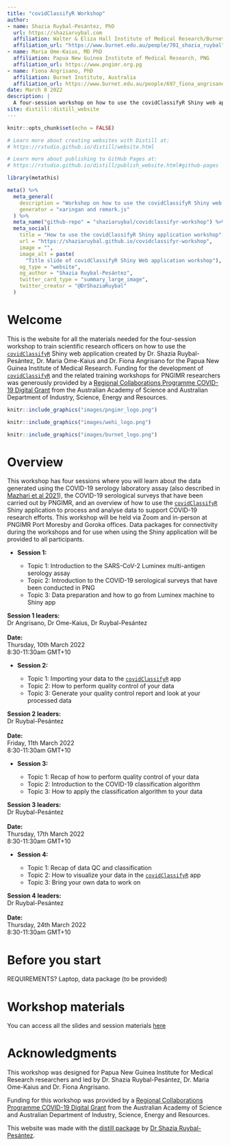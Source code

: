 ```yaml
---
title: "covidClassifyR Workshop"
author: 
- name: Shazia Ruybal-Pesántez, PhD
  url: https://shaziaruybal.com
  affiliation: Walter & Eliza Hall Institute of Medical Research/Burnet Institute, Australia
  affiliation_url: "https://www.burnet.edu.au/people/701_shazia_ruybal"
- name: Maria Ome-Kaius, MD PhD
  affiliation: Papua New Guinea Institute of Medical Research, PNG
  affiliation_url: https://www.pngimr.org.pg
- name: Fiona Angrisano, PhD
  affiliation: Burnet Institute, Australia
  affiliation_url: https://www.burnet.edu.au/people/697_fiona_angrisano
date: March 8 2022
description: |
  A four-session workshop on how to use the covidClassifyR Shiny web application, designed for Papua New Guinea Institute of Medical Research scientific researchers
site: distill::distill_website
---
```


```r
knitr::opts_chunk$set(echo = FALSE)

# Learn more about creating websites with Distill at:
# https://rstudio.github.io/distill/website.html

# Learn more about publishing to GitHub Pages at:
# https://rstudio.github.io/distill/publish_website.html#github-pages

library(metathis)
```

```r
meta() %>%
  meta_general(
    description = "Workshop on how to use the covidClassifyR Shiny web application",
    generator = "xaringan and remark.js"
  ) %>% 
  meta_name("github-repo" = "shaziaruybal/covidclassifyr-workshop") %>% 
  meta_social(
    title = "How to use the covidClassifyR Shiny application workshop",
    url = "https://shaziaruybal.github.io/covidclassifyr-workshop",
    image = "",
    image_alt = paste(
      "Title slide of covidClassifyR Shiny Web application workshop"),
    og_type = "website",
    og_author = "Shazia Ruybal-Pesántez",
    twitter_card_type = "summary_large_image",
    twitter_creator = "@DrShaziaRuybal"
  )
```

# Welcome
This is the website for all the materials needed for the four-session workshop to train scientific research officers on how to use the [`covidClassifyR`](https://shaziaruybal.shinyapps.io/covidclassifyr) Shiny web application created by Dr. Shazia Ruybal-Pesántez, Dr. Maria Ome-Kaius and Dr. Fiona Angrisano for the Papua New Guinea Institute of Medical Research. Funding for the development of [`covidClassifyR`](https://shaziaruybal.shinyapps.io/covidclassifyr) and the related training workshops for PNGIMR researchers was generously provided by a [Regional Collaborations Programme COVID-19 Digital Grant](https://www.science.org.au/news-and-events/news-and-media-releases/regional-research-set-get-digital-boost) from the Australian Academy of Science and Australian Department of Industry, Science, Energy and Resources.

<aside>
```r
knitr::include_graphics("images/pngimr_logo.png")
```

```r
knitr::include_graphics("images/wehi_logo.png")
```

```r
knitr::include_graphics("images/burnet_logo.png")
```
</aside>

# Overview
This workshop has four sessions where you will learn about the data generated using the COVID-19 serology laboratory assay (also described in [Mazhari et al 2021](https://doi.org/10.3390/mps4040072)), the COVID-19 serological surveys that have been carried out by PNGIMR, and an overview of how to use the [`covidClassifyR`](https://shaziaruybal.shinyapps.io/covidclassifyr) Shiny application to process and analyse data to support COVID-19 research efforts. This workshop will be held via Zoom and in-person at PNGIMR Port Moresby and Goroka offices. Data packages for connectivity during the workshops and for use when using the Shiny application will be provided to all participants.

- **Session 1:** 

  - Topic 1: Introduction to the SARS-CoV-2 Luminex multi-antigen serology assay
  - Topic 2: Introduction to the COVID-19 serological surveys that have been conducted in PNG
  - Topic 3: Data preparation and how to go from Luminex machine to Shiny app
  
<aside>
**Session 1 leaders:** <br/> Dr Angrisano, Dr Ome-Kaius, Dr Ruybal-Pesántez <br/><br/>
**Date:** <br/> Thursday, 10th March 2022 <br/> 8:30-11:30am GMT+10
</aside>

- **Session 2:** 

  - Topic 1: Importing your data to the [`covidClassifyR`](https://shaziaruybal.shinyapps.io/covidclassifyr) app
  - Topic 2: How to perform quality control of your data 
  - Topic 3: Generate your quality control report and look at your processed data
  
<aside>
**Session 2 leaders:** <br/> Dr Ruybal-Pesántez <br/><br/>
**Date:** <br/> Friday, 11th March 2022 <br/> 8:30-11:30am GMT+10
</aside>

- **Session 3:** 

  - Topic 1: Recap of how to perform quality control of your data 
  - Topic 2: Introduction to the COVID-19 classification algorithm
  - Topic 3: How to apply the classification algorithm to your data
  
<aside>
**Session 3 leaders:** <br/> Dr Ruybal-Pesántez <br/><br/>
**Date:** <br/> Thursday, 17th March 2022 <br/> 8:30-11:30am GMT+10
</aside>

- **Session 4:** 

  - Topic 1: Recap of data QC and classification
  - Topic 2: How to visualize your data in the [`covidClassifyR`](https://shaziaruybal.shinyapps.io/covidclassifyr) app
  - Topic 3: Bring your own data to work on
  
<aside>
**Session 4 leaders:** <br/> Dr Ruybal-Pesántez <br/><br/>
**Date:** <br/> Thursday, 24th March 2022 <br/> 8:30-11:30am GMT+10
</aside>

# Before you start
REQUIREMENTS? Laptop, data package (to be provided)

# Workshop materials
You can access all the slides and session materials [here](#materials)

# Acknowledgments {.appendix}

This workshop was designed for Papua New Guinea Institute for Medical Research researchers and led by Dr. Shazia Ruybal-Pesántez, Dr. Maria Ome-Kaius and Dr. Fiona Angrisano. 

Funding for this workshop was provided by a [Regional Collaborations Programme COVID-19 Digital Grant](https://www.science.org.au/news-and-events/news-and-media-releases/regional-research-set-get-digital-boost) from the Australian Academy of Science and Australian Department of Industry, Science, Energy and Resources. 

This website was made with the [distill package](https://rstudio.github.io/distill/) by [Dr Shazia Ruybal-Pesántez](https://shaziaruybal.com).